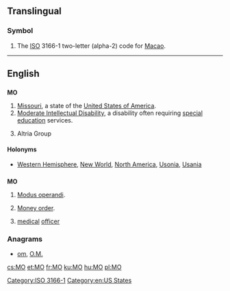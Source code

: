 {{also|Appendix:Variations of "mo"}}
==Translingual==

===Symbol===
{{head|mul|symbol}}
# The [[ISO]] 3166-1 two-letter (alpha-2) code for [[Macao]].

[[Category:ISO 3166-1]]
----

==English==

==={{abbreviation-old|en}}===
'''MO'''

# [[Missouri]], a state of the [[United States of America]].
# [[Moderate Intellectual Disability]], a disability often requiring [[special education]] services.
# {{context|stock symbol|lang=en}} Altria Group

====Holonyms====
* [[Western Hemisphere]], [[New World]], [[North America]], [[Usonia]], [[Usania]]

==={{initialism-old|en}}===
'''MO'''

# [[modus operandi|Modus operandi]].
# {{context|banking|lang=en}} [[money order|Money order]].
# {{context|military|lang=en}} [[medical]] [[officer]] {{qualifier|British army}}

===Anagrams===
* [[om#English|om]], [[O.M.#English|O.M.]]

[[Category:en:US States]]

[[cs:MO]]
[[et:MO]]
[[fr:MO]]
[[ku:MO]]
[[hu:MO]]
[[pl:MO]]